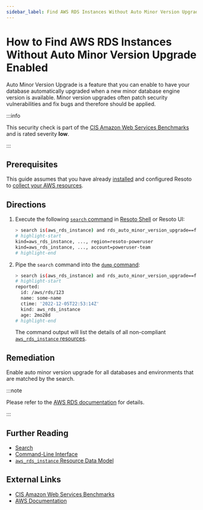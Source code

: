 ```yaml
---
sidebar_label: Find AWS RDS Instances Without Auto Minor Version Upgrade Enabled
---
```


# How to Find AWS RDS Instances Without Auto Minor Version Upgrade Enabled

Auto Minor Version Upgrade is a feature that you can enable to have your database automatically upgraded when a new minor database engine version is available. Minor version upgrades often patch security vulnerabilities and fix bugs and therefore should be applied.

:::info

This security check is part of the [CIS Amazon Web Services Benchmarks](https://cisecurity.org/benchmark/amazon_web_services) and is rated severity **low**.

:::

## Prerequisites

This guide assumes that you have already [installed](../../../getting-started/install-resoto/index.mdx) and configured Resoto to [collect your AWS resources](../../../how-to-guides/data-sources/collect-aws-resource-data.mdx).

## Directions

1. Execute the following [`search` command](../../../reference/cli/search.mdx) in [Resoto Shell](../../../reference/components/shell.mdx) or Resoto UI:

   ```bash
   > search is(aws_rds_instance) and rds_auto_minor_version_upgrade==false
   # highlight-start
   ​kind=aws_rds_instance, ..., region=resoto-poweruser
   ​kind=aws_rds_instance, ..., account=poweruser-team
   # highlight-end
   ```

2. Pipe the `search` command into the [`dump` command](../../../reference/cli/dump.mdx):

   ```bash
   > search is(aws_rds_instance) and rds_auto_minor_version_upgrade==false | dump
   # highlight-start
   ​reported:
   ​  id: /aws/rds/123
   ​  name: some-name
   ​  ctime: '2022-12-05T22:53:14Z'
   ​  kind: aws_rds_instance
   ​  age: 2mo28d
   # highlight-end
   ```

   The command output will list the details of all non-compliant [`aws_rds_instance` resources](../../../reference/unified-data-model/aws.mdx#aws_rds_instance).

## Remediation

Enable auto minor version upgrade for all databases and environments that are matched by the search.

:::note

Please refer to the [AWS RDS documentation](https://aws.amazon.com/blogs/database/best-practices-for-upgrading-amazon-rds-to-major-and-minor-versions-of-postgresql) for details.

:::

## Further Reading

- [Search](../../../reference/search/index.mdx)
- [Command-Line Interface](../../../reference/cli/index.mdx)
- [`aws_rds_instance` Resource Data Model](../../../reference/unified-data-model/aws.mdx#aws_rds_instance)

## External Links

- [CIS Amazon Web Services Benchmarks](https://cisecurity.org/benchmark/amazon_web_services)
- [AWS Documentation](https://aws.amazon.com/blogs/database/best-practices-for-upgrading-amazon-rds-to-major-and-minor-versions-of-postgresql)
